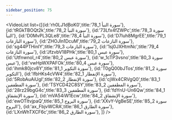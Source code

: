 ```yaml
---
sidebar_position: 75
---
```


<VideoList list={[{id:'rh0LJ1dBoK0',title:'78_1 سورة النبأ'},
{id:'tRGkTBOQt2k',title:'78_2 سورة النبأ'},
{id:'73Lfx4fZWPc',title:'78_3 سورة النبأ'},
{id:'D0MvPL3QLe8',title:'78_4 سورة النبأ'},
{id:'D7luh8MgrEE',title:'79_1 سورة النازعات'},
{id:'ZHOJln1DcuM',title:'79_2 سورة النازعات'},
{id:'sg44PTHinIY',title:'79_3 سورة النازعات'},
{id:'1sj0JXHtmNc',title:'79_4 سورة النازعات'},
{id:'JfzvbV18PHk',title:'80_1 سورة عبس'},
{id:'Utfnwnol_r4',title:'80_2 سورة عبس'},
{id:'w_1cTP3vsno',title:'80_3 سورة عبس'},
{id:'vwHpWXPAFOk',title:'80_4 سورة عبس'},
{id:'ihmk80jcv8Y',title:'81_1 سورة التكوير'},
{id:'T0gQ00bJTos',title:'81_2 سورة التكوير'},
{id:'lfbHKs4cVW4',title:'82_1 سورة الإنفطار'},
{id:'5RobAuAiUgI',title:'82_2 سورة الإنفطار'},
{id:'cjWx4CRVgQ0',title:'83_1 سورة المطففين'},
{id:'TSYCD42C8SY',title:'83_2 سورة المطففين'},
{id:'28rz29bgG4c',title:'83_3 سورة المطففين'},
{id:'fdYnU-Un6Qw',title:'84_1 سورة الإنشقاق'},
{id:'mVA54iW1Ecw',title:'84_2 سورة الإنشقاق'},
{id:'ewOTltvjpaQ',title:'85_1 سورة البروج'},
{id:'XXvY-VgBeSE',title:'85_2 سورة البروج'},
{id:'ax_FbjvWCRA',title:'86_1 سورة الطارق'},
{id:'LXnWhTXCF6c',title:'86_2 سورة الطارق'},
]}
/>
